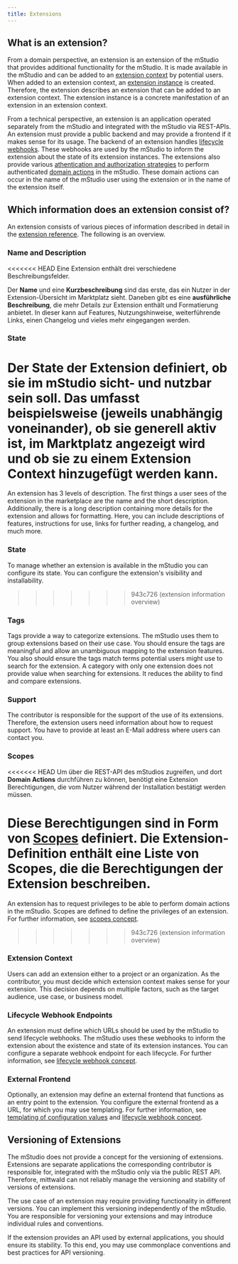 ```yaml
---
title: Extensions
---
```


## What is an extension?

From a domain perspective, an extension is an extension of the mStudio that provides additional functionality for the mStudio.
It is made available in the mStudio and can be added to an [extension context](../../glossary/#extension-context) by potential users.
When added to an extension context, an [extension instance](../../glossary#extension-instance) is created.
Therefore, the extension describes an extension that can be added to an extension context.
The extension instance is a concrete manifestation of an extension in an extension context.

From a technical perspective, an extension is an application operated separately from the mStudio and integrated with the mStudio via REST-APIs.
An extension must provide a public backend and may provide a frontend if it makes sense for its usage.
The backend of an extension handles [lifecycle webhooks](../concepts/lifecycle-webhooks).
These webhooks are used by the mStudio to inform the extension about the state of its extension instances.
The extensions also provide various [athentication and authorization strategies](../concepts/authentication) to perform authenticated [domain actions](../../glossary#domain-action) in the mStudio.
These domain actions can occur in the name of the mStudio user using the extension or in the name of the extension itself.

## Which information does an extension consist of?

An extension consists of various pieces of information described in detail in the [extension reference](../../reference/extensions).
The following is an overview.

### Name and Description

<<<<<<< HEAD
Eine Extension enthält drei verschiedene Beschreibungsfelder.

Der **Name** und eine **Kurzbeschreibung** sind das erste, das ein Nutzer in der Extension-Übersicht im Marktplatz sieht.
Daneben gibt es eine **ausführliche Beschreibung**, die mehr Details zur Extension enthält und Formatierung anbietet.
In dieser kann auf Features, Nutzungshinweise, weiterführende Links, einen Changelog und vieles mehr eingegangen werden.

### State

Der **State** der Extension definiert, ob sie im mStudio sicht- und nutzbar sein soll.
Das umfasst beispielsweise (jeweils unabhängig voneinander), ob sie generell aktiv ist, im Marktplatz angezeigt wird und ob sie zu einem Extension Context hinzugefügt werden kann.
=======
An extension has 3 levels of description.
The first things a user sees of the extension in the marketplace are the name and the short description.
Additionally, there is a long description containing more details for the extension and allows for formatting.
Here, you can include descriptions of features, instructions for use, links for further reading, a changelog, and much more.

### State

To manage whether an extension is available in the mStudio you can configure its state.
You can configure the extension's visibility and installability.
>>>>>>> 943c726 (extension information overview)

### Tags

Tags provide a way to categorize extensions.
The mStudio uses them to group extensions based on their use case.
You should ensure the tags are meaningful and allow an unambiguous mapping to the extension features.
You also should ensure the tags match terms potential users might use to search for the extension.
A category with only one extension does not provide value when searching for extensions.
It reduces the ability to find and compare extensions.

### Support

The contributor is responsible for the support of the use of its extensions.
Therefore, the extension users need information about how to request support.
You have to provide at least an E-Mail address where users can contact you.

### Scopes

<<<<<<< HEAD
Um über die REST-API des mStudios zugreifen, und dort **Domain Actions** durchführen zu können, benötigt eine Extension Berechtigungen, die vom Nutzer während der Installation bestätigt werden müssen.

Diese Berechtigungen sind in Form von [**Scopes**](../concepts/scopes) definiert. Die Extension-Definition enthält eine Liste von Scopes, die die Berechtigungen der Extension beschreiben.
=======
An extension has to request privileges to be able to perform domain actions in the mStudio.
Scopes are defined to define the privileges of an extension.
For further information, see [scopes concept](../concepts/scopes).
>>>>>>> 943c726 (extension information overview)

### Extension Context

Users can add an extension either to a project or an organization.
As the contributor, you must decide which extension context makes sense for your extension.
This decision depends on multiple factors, such as the target audience, use case, or business model.

### Lifecycle Webhook Endpoints

An extension must define which URLs should be used by the mStudio to send lifecycle webhooks.
The mStudio uses these webhooks to inform the extension about the existence and state of its extension instances.
You can configure a separate webhook endpoint for each lifecycle.
For further information, see [lifecycle webhook concept](../concepts/lifecycle-webhooks).

### External Frontend

Optionally, an extension may define an external frontend that functions as an entry point to the extension.
You configure the external frontend as a URL, for which you may use templating.
For further information, see [templating of configuration values](../concepts/templating) and [lifecycle webhook concept](../concepts/lifecycle-webhooks).

## Versioning of Extensions

The mStudio does not provide a concept for the versioning of extensions.
Extensions are separate applications the corresponding contributor is responsible for, integrated with the mStudio only via the public REST API.
Therefore, mittwald can not reliably manage the versioning and stability of versions of extensions.

The use case of an extension may require providing functionality in different versions.
You can implement this versioning independently of the mStudio.
You are responsible for versioning your extensions and may introduce individual rules and conventions.

If the extension provides an API used by external applications, you should ensure its stability.
To this end, you may use commonplace conventions and best practices for API versioning.

